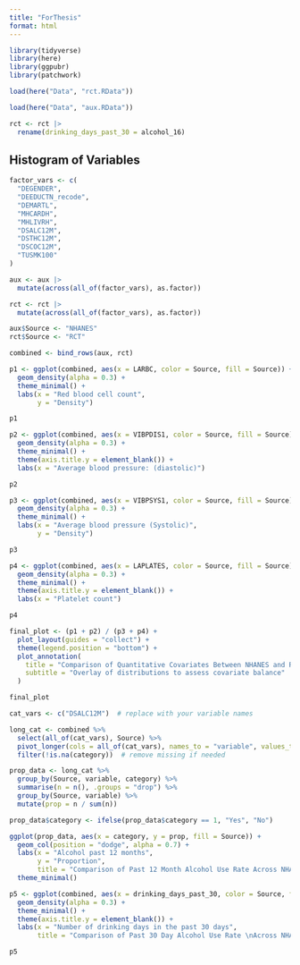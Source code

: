 ```yaml
---
title: "ForThesis"
format: html
---
```


```r
library(tidyverse)
library(here)
library(ggpubr)
library(patchwork)
```

```r
load(here("Data", "rct.RData"))

load(here("Data", "aux.RData"))
```

```r
rct <- rct |>
  rename(drinking_days_past_30 = alcohol_16)
```
## Histogram of Variables
```r
factor_vars <- c(
  "DEGENDER",
  "DEEDUCTN_recode",
  "DEMARTL",
  "MHCARDH",
  "MHLIVRH",
  "DSALC12M",
  "DSTHC12M",
  "DSCOC12M",
  "TUSMK100"
)

aux <- aux |>
  mutate(across(all_of(factor_vars), as.factor))

rct <- rct |>
  mutate(across(all_of(factor_vars), as.factor))

aux$Source <- "NHANES"
rct$Source <- "RCT"

combined <- bind_rows(aux, rct)
```

```r
p1 <- ggplot(combined, aes(x = LARBC, color = Source, fill = Source)) +
  geom_density(alpha = 0.3) +
  theme_minimal() +
  labs(x = "Red blood cell count",
       y = "Density")

p1
```


```r
p2 <- ggplot(combined, aes(x = VIBPDIS1, color = Source, fill = Source)) +
  geom_density(alpha = 0.3) +
  theme_minimal() +
  theme(axis.title.y = element_blank()) +
  labs(x = "Average blood pressure: (diastolic)")

p2
```


```r
p3 <- ggplot(combined, aes(x = VIBPSYS1, color = Source, fill = Source)) +
  geom_density(alpha = 0.3) +
  theme_minimal() +
  labs(x = "Average blood pressure (Systolic)",
       y = "Density")

p3
```

```r
p4 <- ggplot(combined, aes(x = LAPLATES, color = Source, fill = Source)) +
  geom_density(alpha = 0.3) +
  theme_minimal() +
  theme(axis.title.y = element_blank()) +
  labs(x = "Platelet count")

p4
```

```r
final_plot <- (p1 + p2) / (p3 + p4) +
  plot_layout(guides = "collect") +                  
  theme(legend.position = "bottom") +                 
  plot_annotation(
    title = "Comparison of Quantitative Covariates Between NHANES and RCT",
    subtitle = "Overlay of distributions to assess covariate balance"
  )

final_plot
```


```r
cat_vars <- c("DSALC12M")  # replace with your variable names

long_cat <- combined %>%
  select(all_of(cat_vars), Source) %>%
  pivot_longer(cols = all_of(cat_vars), names_to = "variable", values_to = "category") %>%
  filter(!is.na(category))  # remove missing if needed

prop_data <- long_cat %>%
  group_by(Source, variable, category) %>%
  summarise(n = n(), .groups = "drop") %>%
  group_by(Source, variable) %>%
  mutate(prop = n / sum(n))

prop_data$category <- ifelse(prop_data$category == 1, "Yes", "No")
```

```r
ggplot(prop_data, aes(x = category, y = prop, fill = Source)) +
  geom_col(position = "dodge", alpha = 0.7) +
  labs(x = "Alcohol past 12 months", 
       y = "Proportion",
       title = "Comparison of Past 12 Month Alcohol Use Rate Across NHANES and RCT Participants") +
  theme_minimal()
```

```r
p5 <- ggplot(combined, aes(x = drinking_days_past_30, color = Source, fill = Source)) +
  geom_density(alpha = 0.3) +
  theme_minimal() +
  theme(axis.title.y = element_blank()) +
  labs(x = "Number of drinking days in the past 30 days",
       title = "Comparison of Past 30 Day Alcohol Use Rate \nAcross NHANES and RCT Participants")

p5
```

